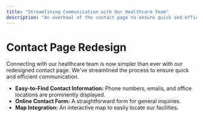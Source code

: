 ```yaml
---
title: "Streamlining Communication with Our Healthcare Team"
description: "An overhaul of the contact page to ensure quick and efficient communication with our healthcare team."
---
```


# Contact Page Redesign

Connecting with our healthcare team is now simpler than ever with our redesigned contact page. We've streamlined the process to ensure quick and efficient communication.

- **Easy-to-Find Contact Information:** Phone numbers, emails, and office locations are prominently displayed.
- **Online Contact Form:** A straightforward form for general inquiries.
- **Map Integration:** An interactive map to easily locate our facilities.

